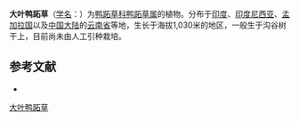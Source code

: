 {{Speciesbox
| name = 大叶鸭跖草
| status = 
| status_system = 
| image = 
| genus = Commelina
| species = suffruticosa
| authority = Bl.
}}

'''大叶鸭跖草'''（[[学名|学名]]：{{lang|la|''Commelina suffruticosa''}}）为[[鸭跖草科|鸭跖草科]][[鸭跖草属|鸭跖草属]]的植物。分布于[[印度|印度]]、[[印度尼西亚|印度尼西亚]]、[[孟加拉国|孟加拉国]]以及[[中国大陆|中国大陆]]的[[云南省|云南省]]等地，生长于海拔1,030米的地区，一般生于沟谷树干上，目前尚未由人工引种栽培。

== 参考文献 ==
<div class="references-small">
* {{cite web| url =http://www.bioinfo.cn/db05/KmzwSpecies.php?action=view&id=3984| title =大叶鸭跖草| work =《中国高等植物数据库全库》| publisher =中国科学院微生物研究所| author =昆明植物研究所| accessdate =2009-02-25| deadurl =yes| archiveurl =https://web.archive.org/web/20160305085351/http://www.bioinfo.cn/db05/KmzwSpecies.php?action=view&id=3984| archivedate =2016-03-05}}
</div>
{{Taxonbar|from=Q10934120}}

[[Category:鸭跖草属|大叶鸭跖草]]


{{植物小作品}}